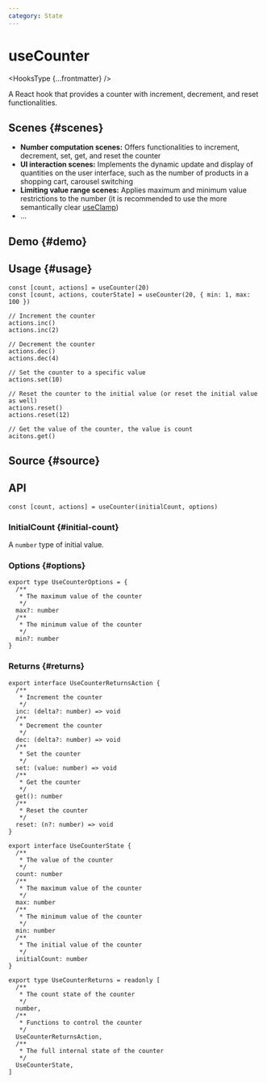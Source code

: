 ```yaml
---
category: State
---
```


# useCounter


<HooksType {...frontmatter} />

A React hook that provides a counter with increment, decrement, and reset functionalities.

## Scenes \{#scenes}

- **Number computation scenes:** Offers functionalities to increment, decrement, set, get, and reset the counter
- **UI interaction scenes:** Implements the dynamic update and display of quantities on the user interface, such as the number of products in a shopping cart, carousel switching
- **Limiting value range scenes:** Applies maximum and minimum value restrictions to the number (it is recommended to use the more semantically clear [useClamp](/reference/use-clamp))
- ...

## Demo \{#demo}


<App />

## Usage \{#usage}

```tsx
const [count, actions] = useCounter(20)
const [count, actions, couterState] = useCounter(20, { min: 1, max: 100 })

// Increment the counter
actions.inc()
actions.inc(2)

// Decrement the counter
actions.dec()
actions.dec(4)

// Set the counter to a specific value
actions.set(10)

// Reset the counter to the initial value (or reset the initial value as well)
actions.reset()
actions.reset(12)

// Get the value of the counter, the value is count
acitons.get()
```

## Source \{#source}


<Source />

## API

```tsx
const [count, actions] = useCounter(initialCount, options)
```

### InitialCount \{#initial-count}

A `number` type of initial value.

### Options \{#options}

```tsx
export type UseCounterOptions = {
  /**
   * The maximum value of the counter
   */
  max?: number
  /**
   * The minimum value of the counter
   */
  min?: number
}
```

### Returns \{#returns}

```tsx
export interface UseCounterReturnsAction {
  /**
   * Increment the counter
   */
  inc: (delta?: number) => void
  /**
   * Decrement the counter
   */
  dec: (delta?: number) => void
  /**
   * Set the counter
   */
  set: (value: number) => void
  /**
   * Get the counter
   */
  get(): number
  /**
   * Reset the counter
   */
  reset: (n?: number) => void
}

export interface UseCounterState {
  /**
   * The value of the counter
   */
  count: number
  /**
   * The maximum value of the counter
   */
  max: number
  /**
   * The minimum value of the counter
   */
  min: number
  /**
   * The initial value of the counter
   */
  initialCount: number
}

export type UseCounterReturns = readonly [
  /**
   * The count state of the counter
   */
  number,
  /**
   * Functions to control the counter
   */
  UseCounterReturnsAction,
  /**
   * The full internal state of the counter
   */
  UseCounterState,
]
```

